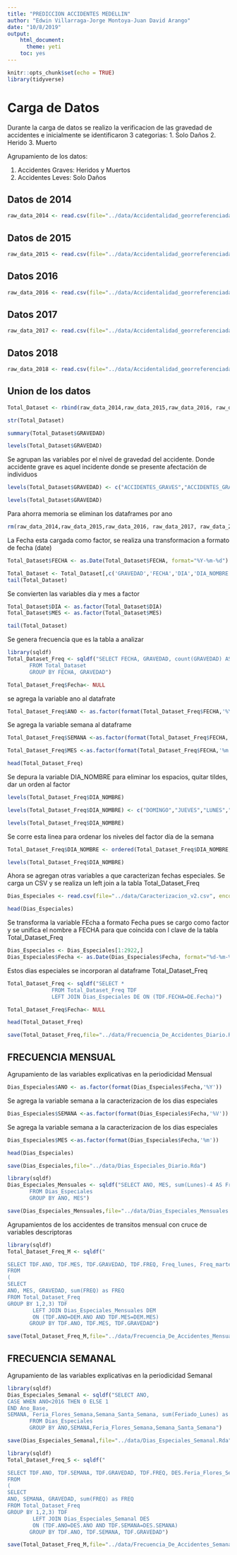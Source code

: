 ```yaml
---
title: "PREDICCION ACCIDENTES MEDELLIN"
author: "Edwin Villarraga-Jorge Montoya-Juan David Arango"
date: "10/8/2019"
output:
    html_document:
      theme: yeti
    toc: yes
---
```


```r
knitr::opts_chunk$set(echo = TRUE)
library(tidyverse)
```

# Carga de Datos

Durante la carga de datos se realizo la verificacion de las gravedad de accidentes e inicialmente se identificaron 3 categorias:
1. Solo Daños
2. Herido
3. Muerto

Agrupamiento de los datos:

1. Accidentes Graves: Heridos y Muertos
2. Accidentes Leves: Solo Daños

## Datos de 2014


```r
raw_data_2014 <- read.csv(file="../data/Accidentalidad_georreferenciada_2014.csv", encoding="UTF-8", header=TRUE, sep=",")
```

## Datos de 2015

```r
raw_data_2015 <- read.csv(file="../data/Accidentalidad_georreferenciada_2015.csv", encoding="UTF-8", header=TRUE, sep=",")
```

## Datos 2016

```r
raw_data_2016 <- read.csv(file="../data/Accidentalidad_georreferenciada_2016.csv", encoding="UTF-8", header=TRUE, sep=",")
```


## Datos 2017

```r
raw_data_2017 <- read.csv(file="../data/Accidentalidad_georreferenciada_2017.csv", encoding="UTF-8", header=TRUE, sep=",")
```

## Datos 2018

```r
raw_data_2018 <- read.csv(file="../data/Accidentalidad_georreferenciada_2018.csv", encoding="UTF-8", header=TRUE, sep=",")
```


## Union de los datos

```r
Total_Dataset <- rbind(raw_data_2014,raw_data_2015,raw_data_2016, raw_data_2017, raw_data_2018)
```

```r
str(Total_Dataset)
```
```r
summary(Total_Dataset$GRAVEDAD)
```


```r
levels(Total_Dataset$GRAVEDAD)
```

Se agrupan las variables por el nivel de gravedad del accidente. Donde accidente grave es aquel incidente donde se presente afectación de individuos

```r
levels(Total_Dataset$GRAVEDAD) <- c("ACCIDENTES_GRAVES","ACCIDENTES_GRAVES","ACCIDENTES_LEVES")
```



```r
levels(Total_Dataset$GRAVEDAD)
```



Para ahorra memoria se eliminan los dataframes por ano

```r
rm(raw_data_2014,raw_data_2015,raw_data_2016, raw_data_2017, raw_data_2018)
```


La Fecha esta cargada como factor, se realiza una transformacion a formato de fecha (date)


```r
Total_Dataset$FECHA <- as.Date(Total_Dataset$FECHA, format="%Y-%m-%d")
```

```r
Total_Dataset <- Total_Dataset[,c('GRAVEDAD','FECHA','DIA','DIA_NOMBRE','MES')]
tail(Total_Dataset)
```

Se convierten las variables dia y mes a factor

```r
Total_Dataset$DIA <- as.factor(Total_Dataset$DIA)
Total_Dataset$MES <- as.factor(Total_Dataset$MES)
```


```r
tail(Total_Dataset)
```

Se genera frecuencia que es la tabla a analizar

```r
library(sqldf)
Total_Dataset_Freq <- sqldf("SELECT FECHA, GRAVEDAD, count(GRAVEDAD) AS FREQ, DIA_NOMBRE, MES, DIA 
       FROM Total_Dataset
       GROUP BY FECHA, GRAVEDAD")
```

```r
Total_Dataset_Freq$Fecha<- NULL
```


se agrega la variable ano al datafrate

```r
Total_Dataset_Freq$ANO <- as.factor(format(Total_Dataset_Freq$FECHA,'%Y'))
```

Se agrega la variable semana al dataframe

```r
Total_Dataset_Freq$SEMANA <-as.factor(format(Total_Dataset_Freq$FECHA,'%V'))
```

```r
Total_Dataset_Freq$MES <-as.factor(format(Total_Dataset_Freq$FECHA,'%m'))
```


```r
head(Total_Dataset_Freq)
```

Se depura la variable DIA_NOMBRE para eliminar los espacios, quitar tildes, dar un orden al factor

```r
levels(Total_Dataset_Freq$DIA_NOMBRE)
```

```r
levels(Total_Dataset_Freq$DIA_NOMBRE) <- c("DOMINGO","JUEVES","LUNES","MARTES","MIERCOLES","SABADO","VIERNES") 
```

```r
levels(Total_Dataset_Freq$DIA_NOMBRE)
```

Se corre esta linea para ordenar los niveles del factor día de la semana

```r
Total_Dataset_Freq$DIA_NOMBRE <- ordered(Total_Dataset_Freq$DIA_NOMBRE,c("LUNES", "MARTES", "MIERCOLES", "JUEVES", "VIERNES", "SABADO", "DOMINGO"))
```

```r
levels(Total_Dataset_Freq$DIA_NOMBRE)
```

Ahora se agregan otras variables a que caracterizan fechas especiales.  Se carga un CSV y se realiza un left join a la tabla Total_Dataset_Freq


```r
Dias_Especiales <- read.csv(file="../data/Caracterizacion_v2.csv", encoding="UTF-8", header=TRUE, sep=";",stringsAsFactors=FALSE)
```

```r
head(Dias_Especiales)
```

Se transforma la variable FEcha a formato Fecha pues se cargo como factor y se unifica el nombre a FECHA para que coincida con l clave de la tabla Total_Dataset_Freq

```r
Dias_Especiales <- Dias_Especiales[1:2922,]
Dias_Especiales$Fecha <- as.Date(Dias_Especiales$Fecha, format="%d-%m-%Y")
```




Estos dias especiales se incorporan al dataframe Total_Dataset_Freq
```r
Total_Dataset_Freq <- sqldf("SELECT * 
              FROM Total_Dataset_Freq TDF
              LEFT JOIN Dias_Especiales DE ON (TDF.FECHA=DE.Fecha)")
```

```r
Total_Dataset_Freq$Fecha<- NULL
```


```r
head(Total_Dataset_Freq)
```

```r
save(Total_Dataset_Freq,file="../data/Frecuencia_De_Accidentes_Diario.Rda")
```

## FRECUENCIA MENSUAL

Agrupamiento de las variables explicativas en la periodicidad Mensual


```r
Dias_Especiales$ANO <- as.factor(format(Dias_Especiales$Fecha,'%Y'))
```

Se agrega la variable semana a la caracterizacion de los dias especiales

```r
Dias_Especiales$SEMANA <-as.factor(format(Dias_Especiales$Fecha,'%V'))
```

Se agrega la variable semana a la caracterizacion de los dias especiales

```r
Dias_Especiales$MES <-as.factor(format(Dias_Especiales$Fecha,'%m'))
```

```r
head(Dias_Especiales)
```


```r
save(Dias_Especiales,file="../data/Dias_Especiales_Diario.Rda")
```



```r
library(sqldf)
Dias_Especiales_Mensuales <- sqldf("SELECT ANO, MES, sum(Lunes)-4 AS Freq_lunes, sum(martes)-4 AS Freq_martes, sum(miercoles)-4 AS Freq_miercoles, sum(jueves)-4 AS Freq_jueves, sum(viernes)-4 AS Freq_viernes, sum(sabado)-4 AS Freq_sabado, sum(domingo)-4 AS Freq_domingo, sum(Feriado_Lunes+Feriado_Otro) as Feriados, sum(Feriado_Lunes) AS Feriados_Lunes, sum(Feriado_Otro) AS Feriados_Otro
       FROM Dias_Especiales
       GROUP BY ANO, MES")
```

```r
save(Dias_Especiales_Mensuales,file="../data/Dias_Especiales_Mensuales.Rda")
```


Agrupamientos de los accidentes de transitos mensual con cruce de variables descriptoras

```r
library(sqldf)
Total_Dataset_Freq_M <- sqldf("

SELECT TDF.ANO, TDF.MES, TDF.GRAVEDAD, TDF.FREQ, Freq_lunes, Freq_martes, Freq_miercoles, Freq_jueves,Freq_viernes, Freq_sabado, Freq_domingo, Feriados, Feriados_Lunes, Feriados_Otro
FROM
(
SELECT  
ANO, MES, GRAVEDAD, sum(FREQ) as FREQ
FROM Total_Dataset_Freq
GROUP BY 1,2,3) TDF
        LEFT JOIN Dias_Especiales_Mensuales DEM
        ON (TDF.ANO=DEM.ANO AND TDF.MES=DEM.MES)
       GROUP BY TDF.ANO, TDF.MES, TDF.GRAVEDAD")
```


```r
save(Total_Dataset_Freq_M,file="../data/Frecuencia_De_Accidentes_Mensual.Rda")
```


## FRECUENCIA SEMANAL

Agrupamiento de las variables explicativas en la periodicidad Semanal



```r
library(sqldf)
Dias_Especiales_Semanal <- sqldf("SELECT ANO, 
CASE WHEN ANO<2016 THEN 0 ELSE 1
END Ano_Base,
SEMANA, Feria_Flores_Semana,Semana_Santa_Semana, sum(Feriado_Lunes) as Feriados_Lunes, sum(Feriado_Otro) as Feriados_Otros
       FROM Dias_Especiales
       GROUP BY ANO,SEMANA,Feria_Flores_Semana,Semana_Santa_Semana")
```

```r
save(Dias_Especiales_Semanal,file="../data/Dias_Especiales_Semanal.Rda")
```

```r
library(sqldf)
Total_Dataset_Freq_S <- sqldf("

SELECT TDF.ANO, TDF.SEMANA, TDF.GRAVEDAD, TDF.FREQ, DES.Feria_Flores_Semana AS Feria_Flores, DES.Semana_Santa_Semana AS Semana_Santa, DES.Feriados_Lunes, DES.Feriados_Otros
FROM
(
SELECT  
ANO, SEMANA, GRAVEDAD, sum(FREQ) as FREQ
FROM Total_Dataset_Freq
GROUP BY 1,2,3) TDF
        LEFT JOIN Dias_Especiales_Semanal DES
        ON (TDF.ANO=DES.ANO AND TDF.SEMANA=DES.SEMANA)
       GROUP BY TDF.ANO, TDF.SEMANA, TDF.GRAVEDAD")
```


```r
save(Total_Dataset_Freq_M,file="../data/Frecuencia_De_Accidentes_Semanal.Rda")
```